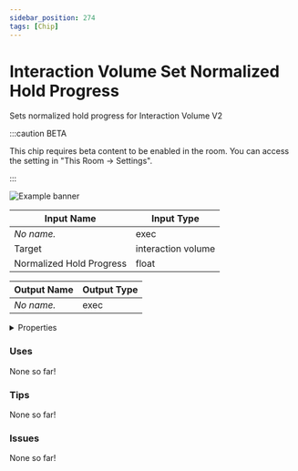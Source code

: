 ```yaml
---
sidebar_position: 274
tags: [Chip]
---
```


# Interaction Volume Set Normalized Hold Progress

Sets normalized hold progress for Interaction Volume V2

:::caution BETA

This chip requires beta content to be enabled in the room. You can access the setting in "This Room -> Settings".

:::

![Example banner](./assets/714654bc-7266-4088-8efe-287bdca164fd.svg)

| Input Name | Input Type |
|-----------|-----------|
| *No name.* | exec |
| Target | interaction volume |
| Normalized Hold Progress | float |

| Output Name | Output Type |
|-----------|-----------|
| *No name.* | exec |


<details>
  <summary>Properties</summary>
  <div>
    <div>
    <table>
      <thead>
        <tr>
          <th>Is beta required?</th>
          <th>✅</th>
        </tr>
        <tr>
          <th>Is this chip a trolling risk?</th>
          <th>❌</th>
        </tr>
        <tr>
          <th>Chip UUPD</th>
          <th>._uuid</th>
        </tr>
      </thead>
    </table>
    </div>
  </div>
</details>

### Uses

None so far!

### Tips

None so far!

### Issues

None so far!